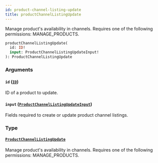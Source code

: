 ```yaml
---
id: product-channel-listing-update
title: productChannelListingUpdate
---
```



Manage product's availability in channels. Requires one of the following permissions: MANAGE_PRODUCTS.

```graphql
productChannelListingUpdate(
  id: ID!
  input: ProductChannelListingUpdateInput!
): ProductChannelListingUpdate
```


### Arguments

#### `id` ([`ID`](../../../developer/api-reference/scalars/id))

ID of a product to update.


#### `input` ([`ProductChannelListingUpdateInput`](../../../developer/api-reference/inputs/product-channel-listing-update-input))

Fields required to create or update product channel listings.


### Type

#### [`ProductChannelListingUpdate`](../../../developer/api-reference/objects/product-channel-listing-update) 

Manage product's availability in channels. Requires one of the following permissions: MANAGE_PRODUCTS.




